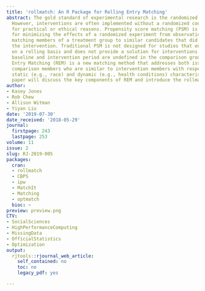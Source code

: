 ```yaml
---
title: 'rollmatch: An R Package for Rolling Entry Matching'
abstract: The gold standard of experimental research is the randomized control trial.
  However, interventions are often implemented without a randomized control group
  for practical or ethical reasons. Propensity score matching (PSM) is a popular method
  for minimizing the effects of a randomized experiment from observational data by
  matching members of a treatment group to similar candidates that did not receive
  the intervention. Traditional PSM is not designed for studies that enroll participants
  on a rolling basis and does not provide a solution for interventions in which the
  baseline and intervention period are undefined in the comparison group. Rolling
  Entry Matching (REM) is a new matching method that addresses both issues. REM selects
  comparison members who are similar to intervention members with respect to both
  static (e.g., race) and dynamic (e.g., health conditions) characteristics. This
  paper will discuss the key components of REM and introduce the rollmatch R package.
author:
- Kasey Jones
- Rob Chew
- Allison Witman
- Yiyan Liu
date: '2019-07-30'
date_received: '2018-05-29'
journal:
  firstpage: 243
  lastpage: 253
volume: 11
issue: 2
slug: RJ-2019-005
packages:
  cran:
  - rollmatch
  - CBPS
  - ipw
  - MatchIt
  - Matching
  - optmatch
  bioc: ~
preview: preview.png
CTV:
- SocialSciences
- HighPerformanceComputing
- MissingData
- OfficialStatistics
- Optimization
output:
  rjtools::rjournal_web_article:
    self_contained: no
    toc: no
    legacy_pdf: yes

---
```


